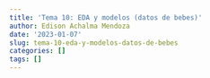 ```yaml
---
title: 'Tema 10: EDA y modelos (datos de bebes)'
author: Edison Achalma Mendoza
date: '2023-01-07'
slug: tema-10-eda-y-modelos-datos-de-bebes
categories: []
tags: []
---
```


